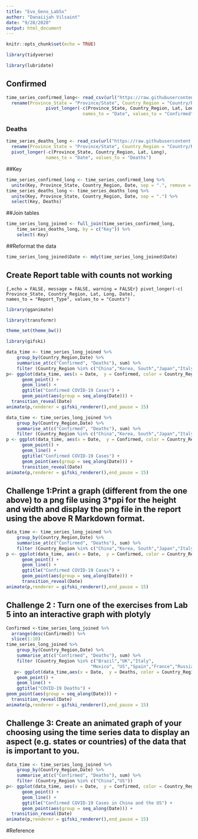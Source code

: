 ```yaml
---
title: "Evo_Geno_Lab5x"
author: "Danaiijah Vilsaint"
date: "9/28/2020"
output: html_document
---
```


```r
knitr::opts_chunk$set(echo = TRUE)
```


```r
library(tidyverse)
```
```r
library(lubridate)
```
## Confirmed
```r
time_series_confirmed_long<- read_csv(url("https://raw.githubusercontent.com/CSSEGISandData/COVID-19/master/csse_covid_19_data/csse_covid_19_time_series/time_series_covid19_confirmed_global.csv")) %>%
  rename(Province_State = "Province/State", Country_Region = "Country/Region")  %>% 
               pivot_longer(-c(Province_State, Country_Region, Lat, Long),
                             names_to = "Date", values_to = "Confirmed")
```
### Deaths
```r
time_series_deaths_long <- read_csv(url("https://raw.githubusercontent.com/CSSEGISandData/COVID-19/master/csse_covid_19_data/csse_covid_19_time_series/time_series_covid19_deaths_global.csv")) %>%
  rename(Province_State = "Province/State", Country_Region = "Country/Region")  %>% 
  pivot_longer(-c(Province_State, Country_Region, Lat, Long),
               names_to = "Date", values_to = "Deaths")
```

##Key
```r
time_series_confirmed_long <- time_series_confirmed_long %>% 
  unite(Key, Province_State, Country_Region, Date, sep = ".", remove = FALSE)
time_series_deaths_long <- time_series_deaths_long %>% 
  unite(Key, Province_State, Country_Region, Date, sep = ".") %>% 
  select(Key, Deaths)
```
##Join tables
```r
time_series_long_joined <- full_join(time_series_confirmed_long,
    time_series_deaths_long, by = c("Key")) %>% 
    select(-Key)
```
##Reformat the data
```r
time_series_long_joined$Date <- mdy(time_series_long_joined$Date)
```

## Create Report table with counts not working
```{,echo = FALSE, message = FALSE, warning = FALSEr}
pivot_longer(-c( Province_State, Country_Region, Lat, Long, Date),
               names_to = "Report_Type", values_to = "Counts")
```
```r
library(gganimate)
```
```r
library(transformr)
```
```r
theme_set(theme_bw())
```
```r
library(gifski)
```



```r
data_time <- time_series_long_joined %>% 
    group_by(Country_Region,Date) %>% 
    summarise_at(c("Confirmed", "Deaths"), sum) %>% 
    filter (Country_Region %in% c("China","Korea, South","Japan","Italy","US")) 
p<- ggplot(data_time, aes(x = Date,  y = Confirmed, color = Country_Region)) + 
      geom_point() +
      geom_line() +
      ggtitle("Confirmed COVID-19 Cases") +
      geom_point(aes(group = seq_along(Date))) +
  transition_reveal(Date)
animate(p,renderer = gifski_renderer(),end_pause = 15) 
```
```r
data_time <- time_series_long_joined %>% 
    group_by(Country_Region,Date) %>% 
    summarise_at(c("Confirmed", "Deaths"), sum) %>% 
    filter (Country_Region %in% c("China","Korea, South","Japan","Italy","US")) 
p <- ggplot(data_time, aes(x = Date,  y = Confirmed, color = Country_Region)) + 
      geom_point() +
      geom_line() +
      ggtitle("Confirmed COVID-19 Cases") +
      geom_point(aes(group = seq_along(Date))) +
      transition_reveal(Date)
animate(p,renderer = gifski_renderer(),end_pause = 15) 
```
## Challenge 1:Print a graph (different from the one above) to a png file using 3*ppi for the height and width and display the png file in the report using the above R Markdown format.
```r
data_time <- time_series_long_joined %>% 
    group_by(Country_Region,Date) %>% 
    summarise_at(c("Confirmed", "Deaths"), sum) %>% 
    filter (Country_Region %in% c("China","Korea, South","Japan","Italy","US")) 
p <- ggplot(data_time, aes(x = Date,  y = Confirmed, color = Country_Region)) + 
      geom_point() +
      geom_line() +
      ggtitle("Confirmed COVID-19 Cases") +
      geom_point(aes(group = seq_along(Date))) +
      transition_reveal(Date)
animate(p,renderer = gifski_renderer(),end_pause = 15) 
```
## Challenge 2 : Turn one of the exercises from Lab 5 into an interactive graph with plotyly
```r
Confirmed <-time_series_long_joined %>% 
  arrange(desc(Confirmed)) %>% 
  slice(1:10)
time_series_long_joined %>% 
    group_by(Country_Region,Date) %>% 
    summarise_at(c("Confirmed", "Deaths"), sum) %>% 
    filter (Country_Region %in% c("Brazil","UK","Italy", 
                                "Mexico", "US","Spain","France","Russia","Germany","China")) 
   p<- ggplot(data_time,aes(x = Date,  y = Deaths, color = Country_Region)) + 
    geom_point() +
    geom_line() +
    ggtitle("COVID-19 Deaths") +
geom_point(aes(group = seq_along(Date))) + 
  transition_reveal(Date)
animate(p,renderer = gifski_renderer(),end_pause = 15) 
```

## Challenge 3: Create an animated graph of your choosing using the time series data to display an aspect (e.g. states or countries) of the data that is important to you.
```r
data_time <- time_series_long_joined %>% 
    group_by(Country_Region,Date) %>% 
    summarise_at(c("Confirmed", "Deaths"), sum) %>% 
    filter (Country_Region %in% c("China","US")) 
p<- ggplot(data_time, aes(x = Date,  y = Confirmed, color = Country_Region)) + 
      geom_point() +
      geom_line() +
      ggtitle("Confirmed COVID-19 Cases in China and the US") +
      geom_point(aes(group = seq_along(Date))) +
  transition_reveal(Date)
animate(p,renderer = gifski_renderer(),end_pause = 15) 
```
#Reference
